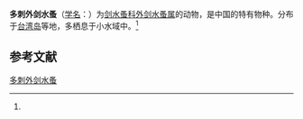{{Speciesbox
| name = 多刺外剑水蚤
| status = 
| status_system = 
| image = 
| genus = Ectocyclops
| species = polyspinosus
| authority = (Harada, 1931)<ref name='id12581'>{{cite web| url =http://www.bioinfo.cn/db05/BjdwSpecies.php?action=view&id=12581| title =多刺外剑水蚤| work =《中国动物物种编目数据库》| publisher =中国科学院微生物研究所| author =中国科学院动物研究所| accessdate =2009-04-28| deadurl =yes| archiveurl =https://web.archive.org/web/20160305103950/http://www.bioinfo.cn/db05/BjdwSpecies.php?action=view&id=12581| archivedate =2016-03-05}}</ref>
}}

'''多刺外剑水蚤'''（[[学名|学名]]：{{lang|la|''Ectocyclops polyspinosus''}}）为[[剑水蚤科|剑水蚤科]][[外剑水蚤属|外剑水蚤属]]的动物，是中国的特有物种。分布于[[台湾岛|台湾岛]]等地，多栖息于小水域中。<ref name='id12581'/>

== 参考文献 ==
{{reflist}}

{{Wikispecies|Ectocyclops polyspinosus}}
{{Taxonbar|from=Q6555299}}

[[Category:外剑水蚤属|多刺外剑水蚤]]


{{节肢动物小作品}}